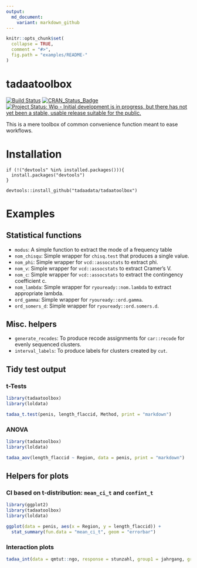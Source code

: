 ```yaml
---
output:
  md_document:
    variant: markdown_github
---
```


<!-- README.md is generated from README.Rmd. Please edit that file -->

```r
knitr::opts_chunk$set(
  collapse = TRUE,
  comment = "#>",
  fig.path = "examples/README-"
)
```

# tadaatoolbox   

[![Build Status](https://travis-ci.org/tadaadata/tadaatoolbox.svg)](https://travis-ci.org/tadaadata/tadaatoolbox)
[![CRAN_Status_Badge](http://www.r-pkg.org/badges/version/tadaatoolbox)](http://cran.r-project.org/package=tadaatoolbox)
[![Project Status: Wip - Initial development is in progress, but there has not yet been a stable, usable release suitable for the public.](http://www.repostatus.org/badges/0.1.0/wip.svg)](http://www.repostatus.org/#wip)

This is a mere toolbox of common convenience function meant to ease workflows.

# Installation

```
if (!("devtools" %in% installed.packages())){
  install.packages("devtools")
}

devtools::install_github("tadaadata/tadaatoolbox")
```

# Examples

## Statistical functions

* `modus`: A simple function to extract the mode of a frequency table
* `nom_chisqu`: Simple wrapper for `chisq.test` that produces a single value.
* `nom_phi`: Simple wrapper for `vcd::assocstats` to extract phi.
* `nom_v`: Simple wrapper for `vcd::assocstats` to extract Cramer's V.
* `nom_c`: Simple wrapper for `vcd::assocstats` to extract the contingency coefficient c.
* `nom_lambda`: Simple wrapper for `ryouready::nom.lambda` to extract appropriate lambda.
* `ord_gamma`: Simple wrapper for `ryouready::ord.gamma`.
* `ord_somers_d`: Simple wrapper for `ryouready::ord.somers.d`.

## Misc. helpers

* `generate_recodes`: To produce recode assignments for `car::recode` for evenly sequenced clusters.
* `interval_labels`: To produce labels for clusters created by `cut`.

## Tidy test output

### t-Tests

```r
library(tadaatoolbox)
library(loldata)

tadaa_t.test(penis, length_flaccid, Method, print = "markdown")
```

### ANOVA

```r
library(tadaatoolbox)
library(loldata)

tadaa_aov(length_flaccid ~ Region, data = penis, print = "markdown")
```

## Helpers for plots

### CI based on t-distribution: `mean_ci_t` and `confint_t`

```r
library(ggplot2)
library(tadaatoolbox)
library(loldata)

ggplot(data = penis, aes(x = Region, y = length_flaccid)) +
  stat_summary(fun.data = "mean_ci_t", geom = "errorbar")
```

### Interaction plots

```r
tadaa_int(data = qmtut::ngo, response = stunzahl, group1 = jahrgang, group2 = geschl)
```

